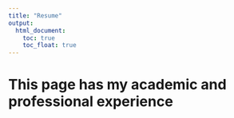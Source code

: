 ```yaml
---
title: "Resume"
output: 
  html_document:
    toc: true
    toc_float: true
---
```


# This page has my academic and professional experience
